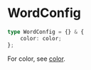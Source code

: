 # WordConfig

```typescript
type WordConfig = {} & {
    color: color;
};
```

For color, see [color](./color).
